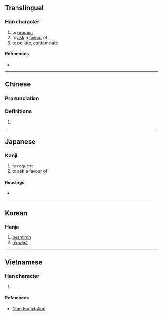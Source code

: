 {{character info/new}}
==Translingual==

===Han character===
{{Han char|rn=85|rad=水|as=07|sn=10|four=37116|canj=ENAU|ids=⿰氵免}}

# to [[request]]
# to [[ask]] a [[favour]] of
# to [[pollute]], [[contaminate]]

====References====
* {{Han ref|kx=0625.210|dkj=17510|dj=1027.070|hdz=31631.020|uh=6D7C|ud=28028|bh=D25A|bd=53850}}

----

==Chinese==
{{zh-forms}}

===Pronunciation===
{{zh-pron
|m=měi
|c=mui5
|mc=y
|oc=y
|ma=
|cat=v
}}

===Definitions===
{{zh-hanzi}}

# {{rfdef|lang=zh}}

----

==Japanese==

===Kanji===
{{ja-kanji|grade=|rs=水07}}

# to request
# to ask a favour of

====Readings====
* {{ja-readings|on=[[ばい]] (bai), [[まい]] (mai), [[ばん]] (ban), [[まん]] (man)|kun=[[けがす]] (kegasu)}}

----

==Korean==

===Hanja===
{{ko-hanja|hangeul=매|eumhun=|rv=mae|mr=mae|y=may}}

# [[besmirch]]
# [[request]]

----

==Vietnamese==

===Han character===
{{vi-readings|rs=水07| hanviet = mỗi}}

# {{defn|lang=vi|sort=水07}}

====References====
* [http://nomfoundation.org/common/nom_details.php?codepoint=6d7c Nom Foundation]